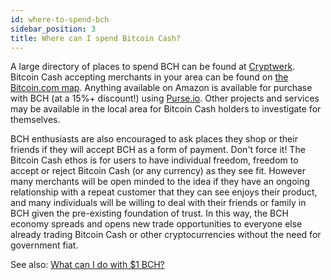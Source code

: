 ```yaml
---
id: where-to-spend-bch
sidebar_position: 3
title: Where can I spend Bitcoin Cash?
---
```


A large directory of places to spend BCH can be found at [Cryptwerk](https://cryptwerk.com/pay-with/bch/). Bitcoin Cash accepting merchants in your area can be found on [the Bitcoin.com map](https://map.bitcoin.com/). Anything available on Amazon is available for purchase with BCH (at a 15%+ discount!) using [Purse.io](https://purse.io/). Other projects and services may be available in the local area for Bitcoin Cash holders to investigate for themselves.

BCH enthusiasts are also encouraged to ask places they shop or their friends if they will accept BCH as a form of payment. Don't force it! The Bitcoin Cash ethos is for users to have individual freedom, freedom to accept or reject Bitcoin Cash (or any currency) as they see fit. However many merchants will be open minded to the idea if they have an ongoing relationship with a repeat customer that they can see enjoys their product, and many individuals will be willing to deal with their friends or family in BCH given the pre-existing foundation of trust. In this way, the BCH economy spreads and opens new trade opportunities to everyone else already trading Bitcoin Cash or other cryptocurrencies without the need for government fiat.

See also: [What can I do with $1 BCH?](/faqs/Onboarding/what-can-i-do-with-1-dollar-bch)
